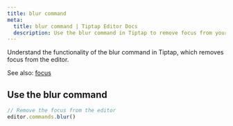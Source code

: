 ```yaml
---
title: blur command
meta:
  title: blur command | Tiptap Editor Docs
  description: Use the blur command in Tiptap to remove focus from your Tiptap editor. Learn more about it in the docs.
---
```


Understand the functionality of the blur command in Tiptap, which removes focus from the editor.

See also: [focus](/editor/api/commands/selection/focus)

## Use the blur command

```js
// Remove the focus from the editor
editor.commands.blur()
```
